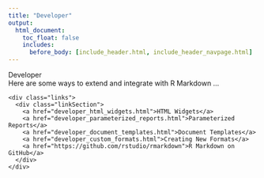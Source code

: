 ```yaml
---
title: "Developer"
output:
  html_document:
    toc_float: false
    includes:
      before_body: [include_header.html, include_header_navpage.html]
---
```


<!--html_preserve-->

<div class="band full">
  <div class="bandContent pageTitle">Developer</div>
  <div class="bandContent pageIntro">Here are some ways to extend and integrate with R Markdown ... </div>
  <div class="bandContent">
    <div class="links">
      <div class="linkSection">
        <a href="developer_html_widgets.html">HTML Widgets</a>
        <a href="developer_parameterized_reports.html">Parameterized Reports</a>
        <a href="developer_document_templates.html">Document Templates</a>
        <a href="developer_custom_formats.html">Creating New Formats</a>
        <a href="https://github.com/rstudio/rmarkdown">R Markdown on GitHub</a>
      </div>
    </div>
  </div>
</div>

<!--/html_preserve-->
